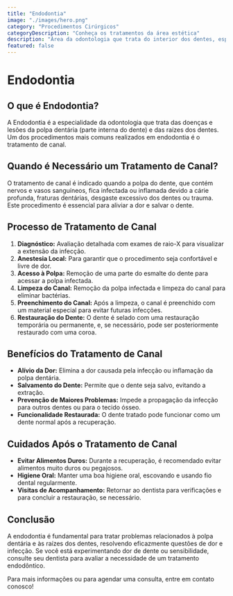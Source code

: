 ```yaml
---
title: "Endodontia"
image: "./images/hero.png"
category: "Procedimentos Cirúrgicos"
categoryDescription: "Conheça os tratamentos da área estética"
description: "Área da odontologia que trata do interior dos dentes, especialmente tratamentos de canal para salvar dentes danificados ou infectados."
featured: false
---
```


# Endodontia

## O que é Endodontia?

A Endodontia é a especialidade da odontologia que trata das doenças e lesões da polpa dentária (parte interna do dente) e das raízes dos dentes. Um dos procedimentos mais comuns realizados em endodontia é o tratamento de canal.

## Quando é Necessário um Tratamento de Canal?

O tratamento de canal é indicado quando a polpa do dente, que contém nervos e vasos sanguíneos, fica infectada ou inflamada devido a cárie profunda, fraturas dentárias, desgaste excessivo dos dentes ou trauma. Este procedimento é essencial para aliviar a dor e salvar o dente.

## Processo de Tratamento de Canal

1. **Diagnóstico:** Avaliação detalhada com exames de raio-X para visualizar a extensão da infecção.
2. **Anestesia Local:** Para garantir que o procedimento seja confortável e livre de dor.
3. **Acesso à Polpa:** Remoção de uma parte do esmalte do dente para acessar a polpa infectada.
4. **Limpeza do Canal:** Remoção da polpa infectada e limpeza do canal para eliminar bactérias.
5. **Preenchimento do Canal:** Após a limpeza, o canal é preenchido com um material especial para evitar futuras infecções.
6. **Restauração do Dente:** O dente é selado com uma restauração temporária ou permanente, e, se necessário, pode ser posteriormente restaurado com uma coroa.

## Benefícios do Tratamento de Canal

- **Alívio da Dor:** Elimina a dor causada pela infecção ou inflamação da polpa dentária.
- **Salvamento do Dente:** Permite que o dente seja salvo, evitando a extração.
- **Prevenção de Maiores Problemas:** Impede a propagação da infecção para outros dentes ou para o tecido ósseo.
- **Funcionalidade Restaurada:** O dente tratado pode funcionar como um dente normal após a recuperação.

## Cuidados Após o Tratamento de Canal

- **Evitar Alimentos Duros:** Durante a recuperação, é recomendado evitar alimentos muito duros ou pegajosos.
- **Higiene Oral:** Manter uma boa higiene oral, escovando e usando fio dental regularmente.
- **Visitas de Acompanhamento:** Retornar ao dentista para verificações e para concluir a restauração, se necessário.

## Conclusão

A endodontia é fundamental para tratar problemas relacionados à polpa dentária e às raízes dos dentes, resolvendo eficazmente questões de dor e infecção. Se você está experimentando dor de dente ou sensibilidade, consulte seu dentista para avaliar a necessidade de um tratamento endodôntico.

Para mais informações ou para agendar uma consulta, entre em contato conosco!
